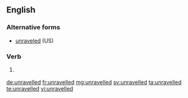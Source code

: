 ==English==

===Alternative forms===
* [[unraveled]] (US)

===Verb===
{{head|en|verb form}}

# {{label|en|British spelling}} {{en-past of|unravel}}

[[de:unravelled]]
[[fr:unravelled]]
[[mg:unravelled]]
[[sv:unravelled]]
[[ta:unravelled]]
[[te:unravelled]]
[[vi:unravelled]]